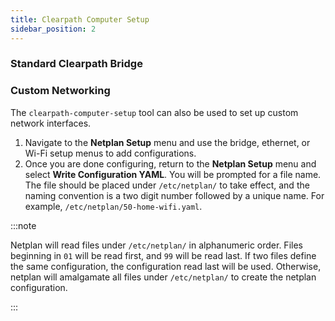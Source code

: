 ```yaml
---
title: Clearpath Computer Setup
sidebar_position: 2
---
```


<ComputerNetworkingSetupInstall />

### Standard Clearpath Bridge

<StandardClearpathBridgeSetup />

### Custom Networking

The `clearpath-computer-setup` tool can also be used to set up custom network interfaces. 

1. Navigate to the **Netplan Setup** menu and use the bridge, ethernet, or Wi-Fi setup menus to add configurations.
2. Once you are done configuring, return to the **Netplan Setup** menu and select **Write Configuration YAML**. You will be prompted for a file name. The file should be
placed under `/etc/netplan/` to take effect, and the naming convention is a two digit number followed by a unique name.
For example, `/etc/netplan/50-home-wifi.yaml`.

:::note

Netplan will read files under `/etc/netplan/` in alphanumeric order. Files beginning in `01` will be read first, and `99` will be read last.
If two files define the same configuration, the configuration read last will be used. Otherwise, netplan will
amalgamate all files under `/etc/netplan/` to create the netplan configuration.

:::
